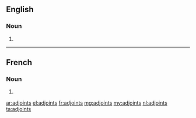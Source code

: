 ==English==

===Noun===
{{head|en|plural}}

# {{plural of|adjoint|lang=en}}

----

==French==

===Noun===
{{head|fr|plural|g=m}}

# {{plural of|adjoint|lang=fr}}

[[ar:adjoints]]
[[el:adjoints]]
[[fr:adjoints]]
[[mg:adjoints]]
[[my:adjoints]]
[[nl:adjoints]]
[[ta:adjoints]]
